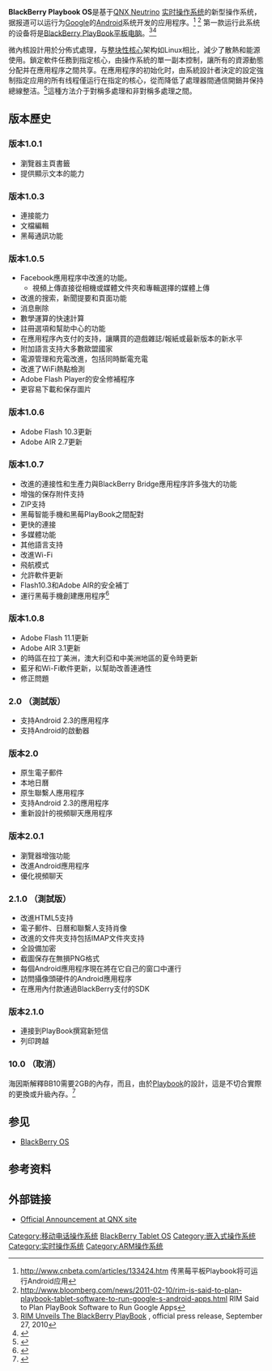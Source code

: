 {{Infobox OS
| name                   = BlackBerry Playbook OS
| logo                   = [[File:Blackberry_Logo.svg|File:Blackberry Logo.svg]]
| screenshot             = 
| caption                = 
| family                 = [[QNX|QNX]] ([[Unix-like|Unix-like]])
| developer              = [[BlackBerry_Ltd|BlackBerry Ltd]]
| working_state          = Active (Only receive updates)
| source_model           = [[Proprietary_software|Proprietary]], some open source components
| released               = {{date|2011-04-19|mdy}}
| latest_preview_version = 2.1.0.840<ref>{{Cite web |url=http://crackberry.com/blackberry-playbook-os-210840-developers-now-available |title=BlackBerry PlayBook OS 2.1.0.840 for developers now available |accessdate=2013-11-28 |archive-date=2012-08-15 |archive-url=https://web.archive.org/web/20120815151447/http://crackberry.com/blackberry-playbook-os-210840-developers-now-available |dead-url=no }}</ref>
| latest_preview_date    = {{release date|2012|08|14}}
| frequently_updated     = yes
| marketing_target       = Consumer and Business
| language               = Multilingual
| updatemodel            = [[Over-the-air_programming|OTA]]
| supported_platforms    = [[BlackBerry_Playbook|BlackBerry Playbook]] ([[ARM_architecture|ARM]])
| kernel_type            = Real Time [[Microkernel|Microkernel]] ([[QNX|QNX]])
| license                = [[EULA|EULA]]
| preceded_by            = none
| succeeded_by           = 
| website                = {{URL|blackberry.com/playbook-tablet}}
}}

'''BlackBerry Playbook OS'''是基于[[QNX|QNX Neutrino]] [[实时操作系统|实时操作系统]]的新型操作系统，据报道可以运行为[[Google|Google]]的[[Android|Android]]系统开发的应用程序。<ref>http://www.cnbeta.com/articles/133424.htm {{Wayback|url=http://www.cnbeta.com/articles/133424.htm |date=20110130044653 }} 传黑莓平板Playbook将可运行Android应用</ref> <ref>http://www.bloomberg.com/news/2011-02-10/rim-is-said-to-plan-playbook-tablet-software-to-run-google-s-android-apps.html {{Wayback|url=http://www.bloomberg.com/news/2011-02-10/rim-is-said-to-plan-playbook-tablet-software-to-run-google-s-android-apps.html |date=20110214145825 }} RIM Said to Plan PlayBook Software to Run Google Apps</ref> 第一款运行此系统的设备将是[[BlackBerry_PlayBook|BlackBerry PlayBook]][[平板电脑|平板电脑]]。<ref name="playbook_pressrelease">[http://www.marketwire.com/press-release/RIM-Unveils-The-BlackBerry-PlayBook-NASDAQ-RIMM-1325727.htm RIM Unveils The BlackBerry PlayBook] {{Wayback|url=http://www.marketwire.com/press-release/RIM-Unveils-The-BlackBerry-PlayBook-NASDAQ-RIMM-1325727.htm |date=20190404044052 }}, official press release, September 27, 2010</ref><ref>{{Cite news |url=http://www.ce.cn/yd/gd/201207/26/t20120726_23525612.shtml |title=黑莓PlayBook OS 2.1泄露 更新十余项功能_中国经济网——国家经济门户 |accessdate=2021-12-30 |archive-date=2021-12-30 |archive-url=https://web.archive.org/web/20211230001720/http://www.ce.cn/yd/gd/201207/26/t20120726_23525612.shtml }}</ref>

微內核設計用於分佈式處理，与[[整塊性核心|整块性核心]]架构如Linux相比，減少了散熱和能源使用。鎖定軟件任務到指定核心，由操作系統的單一副本控制，讓所有的資源動態分配并在應用程序之間共享。在應用程序的初始化时，由系統設計者決定的設定強制指定应用的所有线程僅运行在指定的核心，從而降低了處理器間通信開銷并保持總線整洁。<ref>{{Cite web |url=http://www.eetimes.com/design/embedded/4006625/Making-the-Most-of-Multi-Core-Processors-Part-1 |title=Making the Most of Multi-Core Processors: Part 1 |accessdate=2013-11-28 |archive-date=2012-07-23 |archive-url=https://web.archive.org/web/20120723010523/http://www.eetimes.com/design/embedded/4006625/Making-the-Most-of-Multi-Core-Processors-Part-1 |dead-url=no }}</ref>這種方法介于對稱多處理和非對稱多處理之間。

==版本歷史==
===版本1.0.1===
*瀏覽器主頁書籤
*提供顯示文本的能力

===版本1.0.3===
*連接能力
*文檔編輯
*黑莓通訊功能

===版本1.0.5===
* Facebook應用程序中改進的功能。
**視頻上傳直接從相機或媒體文件夾和專輯選擇的媒體上傳
*改進的搜索，新聞提要和頁面功能
*消息刪除
*數學運算的快速計算
*註冊選項和幫助中心的功能
*在應用程序內支付的支持，讓購買的遊戲雜誌/報紙或最新版本的新水平
*附加語言支持大多數歐盟國家
*電源管理和充電改進，包括同時斷電充電
*改進了WiFi熱點檢測
*Adobe Flash Player的安全修補程序
*更容易下載和保存圖片

===版本1.0.6===
*Adobe Flash 10.3更新
*Adobe AIR 2.7更新

===版本1.0.7===
*改進的連接性和生產力與BlackBerry Bridge應用程序許多強大的功能
*增強的保存附件支持
*ZIP支持
*黑莓智能手機和黑莓PlayBook之間配對
*更快的連接
*多媒體功能
*其他語言支持
*改進Wi-Fi
*飛航模式
*允許軟件更新
*Flash10.3和Adobe AIR的安全補丁
*運行黑莓手機創建應用程序<ref name="ndksupport">{{cite web|url         = http://us.blackberry.com/developers/|title         = BlackBerry – BlackBerry Developer Zone|year         = 2011|publisher         = [[Research_In_Motion|Research In Motion Limited]]|deadurl         = no|accessdate         = 2011-10-22|quote         = The BlackBerry NDK is supported on BlackBerry® PlayBook™ OS v1.0.7 and above|archive-date         = 2011-10-23|archive-url         = https://web.archive.org/web/20111023054305/http://us.blackberry.com/developers/}}</ref>

===版本1.0.8===
*Adobe Flash 11.1更新
*Adobe AIR 3.1更新
*的時區在拉丁美洲，澳大利亞和中美洲地區的夏令時更新
*藍牙和Wi-Fi軟件更新，以幫助改善連通性
*修正問題

===2.0 （測試版）===
*支持Android 2.3的應用程序
*支持Android的啟動器

===版本2.0===
*原生電子郵件
*本地日曆
*原生聯繫人應用程序
*支持Android 2.3的應用程序
*重新設計的視頻聊天應用程序

===版本2.0.1===
*瀏覽器增強功能
*改進Android應用程序
*優化視頻聊天

===2.1.0 （測試版）===
*改進HTML5支持
*電子郵件、日曆和聯繫人支持肖像
*改進的文件夾支持包括IMAP文件夾支持
*全設備加密
*截圖保存在無損PNG格式
*每個Android應用程序現在將在它自己的窗口中運行
*訪問攝像頭硬件的Android應用程序
*在應用內付款通過BlackBerry支付的SDK

===版本2.1.0===
*連接到PlayBook撰寫新短信
*列印跨越

===10.0 （取消）===
海因斯解釋BB10需要2GB的內存，而且，由於[[Playbook|Playbook]]的設計，這是不切合實際的更換或升級內存。<ref>{{cite news | title =BlackBerry CEO on BB10 for PlayBook: "It was one of the toughest decisions I had to make" | work =Simon Sage | publisher =Crackberry | date =2013-07-10 | url =http://crackberry.com/BlackBerry-CEO-on-BB10-for-PlayBook-toughest-decisions-I-had-to-make | accessdate =2013-09-02 | archive-date =2013-08-30 | archive-url =https://web.archive.org/web/20130830103959/http://crackberry.com/BlackBerry-CEO-on-BB10-for-PlayBook-toughest-decisions-I-had-to-make | dead-url =no }}</ref>

==参见==
* [[BlackBerry_OS|BlackBerry OS]]

==参考资料==
{{Reflist}}

==外部链接==
* [http://www.qnx.com/company/announcements/blackberry_tablet_os.html Official Announcement at QNX site]{{WebCite|url=https://www.webcitation.org/6IH1DczXz?url=http://www.qnx.com/company/announcements/blackberry_tablet_os.html |date=20130721084657 |dateformat=iso }}

{{智能手機操作系統}}

{{DEFAULTSORT:Blackberry Tablet Os}}
[[Category:移动电话操作系统|Category:移动电话操作系统]]
[[Category:黑莓手機|BlackBerry Tablet OS]]
[[Category:嵌入式操作系统|Category:嵌入式操作系统]]
[[Category:实时操作系统|Category:实时操作系统]]
[[Category:ARM操作系统|Category:ARM操作系统]]